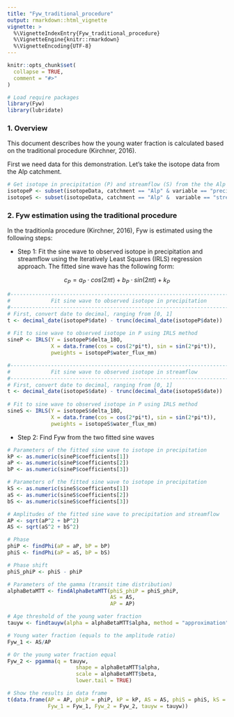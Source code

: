 ```yaml
---
title: "Fyw_traditional_procedure"
output: rmarkdown::html_vignette
vignette: >
  %\VignetteIndexEntry{Fyw_traditional_procedure}
  %\VignetteEngine{knitr::rmarkdown}
  %\VignetteEncoding{UTF-8}
---
```


```r
knitr::opts_chunk$set(
  collapse = TRUE,
  comment = "#>"
)
```

```r
# Load require packages
library(Fyw)
library(lubridate)
```

### 1. Overview
This document describes how the young water fraction is calculated based on the 
traditional procedure (Kirchner, 2016). 

First we need data for this demonstration. Let's take the isotope data from the Alp catchment.

```r
# Get isotope in precipitation (P) and streamflow (S) from the the Alp catchment
isotopeP <- subset(isotopeData, catchment == "Alp" & variable == "precipitation")
isotopeS <- subset(isotopeData, catchment == "Alp" &  variable == "streamflow")
```

### 2. Fyw estimation using the traditional procedure
In the traditionla procedure (Kirchner, 2016), Fyw is estimated using the following steps:

-   Step 1: Fit the sine wave to observed isotope in precipitation and streamflow 
using the Iteratively Least Squares (IRLS) regression approach. The fitted sine 
wave has the following form:

$$ c_P = a_P \cdot cos(2 \pi t) + b_P \cdot sin(2 \pi t) + k_P $$

```r
#------------------------------------------------------------------------------#
#             Fit sine wave to observed isotope in precipitation               #
#------------------------------------------------------------------------------#
# First, convert date to decimal, ranging from [0, 1]
t <- decimal_date(isotopeP$date) - trunc(decimal_date(isotopeP$date))
  
# Fit to sine wave to observed isotope in P using IRLS method
sineP <- IRLS(Y = isotopeP$delta_18O,
              X = data.frame(cos = cos(2*pi*t), sin = sin(2*pi*t)),
              pweights = isotopeP$water_flux_mm)

#------------------------------------------------------------------------------#
#             Fit sine wave to observed isotope in streamflow                  #
#------------------------------------------------------------------------------#
# First, convert date to decimal, ranging from [0, 1]
t <- decimal_date(isotopeS$date) - trunc(decimal_date(isotopeS$date))
  
# Fit to sine wave to observed isotope in P using IRLS method
sineS <- IRLS(Y = isotopeS$delta_18O,
              X = data.frame(cos = cos(2*pi*t), sin = sin(2*pi*t)),
              pweights = isotopeS$water_flux_mm)

```

-   Step 2: Find Fyw from the two fitted sine waves
```r
# Parameters of the fitted sine wave to isotope in precipitation
kP <- as.numeric(sineP$coefficients[1])
aP <- as.numeric(sineP$coefficients[2])
bP <- as.numeric(sineP$coefficients[3])

# Parameters of the fitted sine wave to isotope in precipitation
kS <- as.numeric(sineS$coefficients[1])
aS <- as.numeric(sineS$coefficients[2])
bS <- as.numeric(sineS$coefficients[3])

# Amplitudes of the fitted sine wave to precipitation and streamflow
AP <- sqrt(aP^2 + bP^2)
AS <- sqrt(aS^2 + bS^2)

# Phase 
phiP <- findPhi(aP = aP, bP = bP)
phiS <- findPhi(aP = aS, bP = bS)

# Phase shift
phiS_phiP <- phiS - phiP

# Parameters of the gamma (transit time distribution)
alphaBetaMTT <- findAlphaBetaMTT(phiS_phiP = phiS_phiP,
                                 AS = AS,
                                 AP = AP)

# Age threshold of the young water fraction
tauyw <- findtauyw(alpha = alphaBetaMTT$alpha, method = "approximation")$tauyw

# Young water fraction (equals to the amplitude ratio)
Fyw_1 <- AS/AP

# Or the young water fraction equal
Fyw_2 <- pgamma(q = tauyw, 
                      shape = alphaBetaMTT$alpha,
                      scale = alphaBetaMTT$beta,
                      lower.tail = TRUE)

# Show the results in data frame
t(data.frame(AP = AP, phiP = phiP, kP = kP, AS = AS, phiS = phiS, kS = kS, 
             Fyw_1 = Fyw_1, Fyw_2 = Fyw_2, tauyw = tauyw))
```





